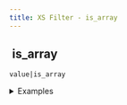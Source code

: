 ```yaml
---
title: XS Filter - is_array
---
```


## <img src="../assets/docuBadge (11).png" alt="" data-size="line"> is\_array <a href="#xs-is_array" id="xs-is_array"></a>

`value|is_array`

<details>

<summary>Examples</summary>

```javascript
[1,2,3]|is_array       // Returns true
{"key":"val"}|is_array // Returns false
"test"|is_array        // Returns false
```

</details>
